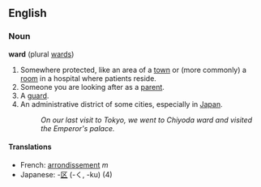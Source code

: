 ==English==

===Noun===
'''ward''' (plural [[wards]])
# Somewhere protected, like an area of a [[town]] or (more commonly) a [[room]] in a hospital where patients reside.
# Someone you are looking after as a [[parent]].
# A [[guard]].
# An administrative district of some cities, especially in [[Japan]].
#:''On our last visit to Tokyo, we went to Chiyoda ward and visited the Emperor's palace.''

====Translations====
*French: [[arrondissement]] ''m''
*Japanese: -[[区]] (-く, -ku) (4)